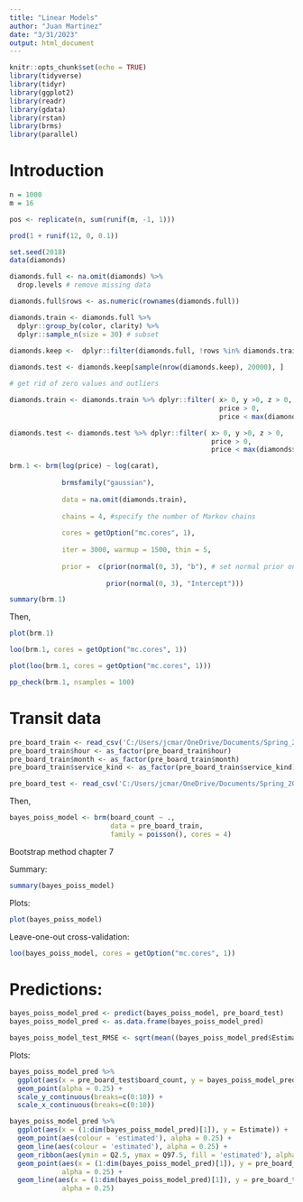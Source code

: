```yaml
---
title: "Linear Models"
author: "Juan Martinez"
date: "3/31/2023"
output: html_document
---
```


```r
knitr::opts_chunk$set(echo = TRUE)
library(tidyverse)
library(tidyr)
library(ggplot2)
library(readr)
library(gdata)
library(rstan)
library(brms)
library(parallel)
```

# Introduction



```r
n = 1000
m = 16

pos <- replicate(n, sum(runif(m, -1, 1)))
```


```r
prod(1 + runif(12, 0, 0.1))
```
```r
set.seed(2018)
data(diamonds)

diamonds.full <- na.omit(diamonds) %>%
  drop.levels # remove missing data

diamonds.full$rows <- as.numeric(rownames(diamonds.full))

diamonds.train <- diamonds.full %>%
  dplyr::group_by(color, clarity) %>%
  dplyr::sample_n(size = 30) # subset
  
diamonds.keep <-  dplyr::filter(diamonds.full, !rows %in% diamonds.train$rows) # remove row in training set

diamonds.test <- diamonds.keep[sample(nrow(diamonds.keep), 20000), ]

# get rid of zero values and outliers

diamonds.train <- diamonds.train %>% dplyr::filter( x> 0, y >0, z > 0,
                                                    price > 0,
                                                    price < max(diamonds$price))

diamonds.test <- diamonds.test %>% dplyr::filter( x> 0, y >0, z > 0,
                                                  price > 0,
                                                  price < max(diamonds$price))
```



```r
brm.1 <- brm(log(price) ~ log(carat), 
             
             brmsfamily("gaussian"), 
     
             data = na.omit(diamonds.train), 
             
             chains = 4, #specify the number of Markov chains
             
             cores = getOption("mc.cores", 1),
             
             iter = 3000, warmup = 1500, thin = 5,
             
             prior =  c(prior(normal(0, 3), "b"), # set normal prior on regression coefficients (mean of 0, location of 3)
                        
                        prior(normal(0, 3), "Intercept")))
```
```r
summary(brm.1)
```

Then,

```r
plot(brm.1)
```



```r
loo(brm.1, cores = getOption("mc.cores", 1))
```

```r
plot(loo(brm.1, cores = getOption("mc.cores", 1)))
```

```r
pp_check(brm.1, nsamples = 100)
```

# Transit data

```r
pre_board_train <- read_csv('C:/Users/jcmar/OneDrive/Documents/Spring_2023/Statistical_Rethinking/Data/bus_stop_12/pre_lock_train_data.csv')
pre_board_train$hour <- as_factor(pre_board_train$hour)
pre_board_train$month <- as_factor(pre_board_train$month)
pre_board_train$service_kind <- as_factor(pre_board_train$service_kind)

pre_board_test <- read_csv('C:/Users/jcmar/OneDrive/Documents/Spring_2023/Statistical_Rethinking/Data/bus_stop_12/pre_lock_test_data.csv')
```

Then,

```r
bayes_poiss_model <- brm(board_count ~ .,
                         data = pre_board_train,
                         family = poisson(), cores = 4)
```

Bootstrap method chapter 7

Summary:

```r
summary(bayes_poiss_model)
```

Plots:

```r
plot(bayes_poiss_model)
```

Leave-one-out cross-validation:

```r
loo(bayes_poiss_model, cores = getOption("mc.cores", 1))
```

# Predictions:

```r
bayes_poiss_model_pred <- predict(bayes_poiss_model, pre_board_test)
bayes_poiss_model_pred <- as.data.frame(bayes_poiss_model_pred)

bayes_poiss_model_test_RMSE <- sqrt(mean((bayes_poiss_model_pred$Estimate - pre_board_test$board_count)^{2}))
```

Plots:

```r
bayes_poiss_model_pred %>%
  ggplot(aes(x = pre_board_test$board_count, y = bayes_poiss_model_pred$Estimate)) +
  geom_point(alpha = 0.25) +
  scale_y_continuous(breaks=c(0:10)) +
  scale_x_continuous(breaks=c(0:10))
```
```r
bayes_poiss_model_pred %>%
  ggplot(aes(x = (1:dim(bayes_poiss_model_pred)[1]), y = Estimate)) +
  geom_point(aes(colour = 'estimated'), alpha = 0.25) +
  geom_line(aes(colour = 'estimated'), alpha = 0.25) +
  geom_ribbon(aes(ymin = Q2.5, ymax = Q97.5, fill = 'estimated'), alpha = 0.1) +
  geom_point(aes(x = (1:dim(bayes_poiss_model_pred)[1]), y = pre_board_test$board_count, colour = 'obs'),
             alpha = 0.25) +
  geom_line(aes(x = (1:dim(bayes_poiss_model_pred)[1]), y = pre_board_test$board_count, colour = 'obs'),
             alpha = 0.25) 
```

